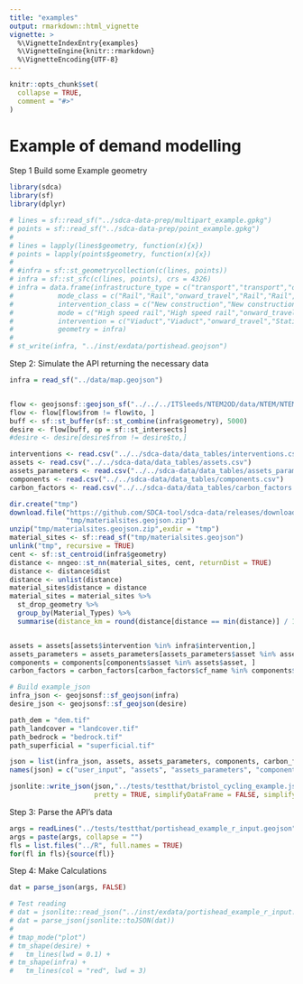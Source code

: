 ```yaml
---
title: "examples"
output: rmarkdown::html_vignette
vignette: >
  %\VignetteIndexEntry{examples}
  %\VignetteEngine{knitr::rmarkdown}
  %\VignetteEncoding{UTF-8}
---
```


```r
knitr::opts_chunk$set(
  collapse = TRUE,
  comment = "#>"
)
```

# Example of demand modelling

Step 1 Build some Example geometry

```r
library(sdca)
library(sf)
library(dplyr)
```

```r

# lines = sf::read_sf("../sdca-data-prep/multipart_example.gpkg")
# points = sf::read_sf("../sdca-data-prep/point_example.gpkg")
# 
# lines = lapply(lines$geometry, function(x){x})
# points = lapply(points$geometry, function(x){x})
# 
# #infra = sf::st_geometrycollection(c(lines, points))
# infra = sf::st_sfc(c(lines, points), crs = 4326)
# infra = data.frame(infrastructure_type = c("transport","transport","onward_travel","transport","transport","transport"),
#           mode_class = c("Rail","Rail","onward_travel","Rail","Rail","Rail"),
#           intervention_class = c("New construction","New construction","onward_travel","New construction","New construction","New construction"),
#           mode = c("High speed rail","High speed rail","onward_travel","High speed rail","High speed rail","High speed rail"),
#           intervention = c("Viaduct","Viaduct","onward_travel","Station - at grade","Station - at grade","Station - at grade"),
#           geometry = infra)
# 
# st_write(infra, "../inst/exdata/portishead.geojson")


```


Step 2: Simulate the API returning the necessary data

```r
infra = read_sf("../data/map.geojson")


flow <- geojsonsf::geojson_sf("../../../ITSleeds/NTEM2OD/data/NTEM/NTEM_desire_lines.geojson")
flow <- flow[flow$from != flow$to, ]
buff <- sf::st_buffer(sf::st_combine(infra$geometry), 5000)
desire <- flow[buff, op = sf::st_intersects]
#desire <- desire[desire$from != desire$to,]

interventions <- read.csv("../../sdca-data/data_tables/interventions.csv")
assets <- read.csv("../../sdca-data/data_tables/assets.csv")
assets_parameters <- read.csv("../../sdca-data/data_tables/assets_parameters.csv")
components <- read.csv("../../sdca-data/data_tables/components.csv")
carbon_factors <- read.csv("../../sdca-data/data_tables/carbon_factors.csv")

dir.create("tmp")
download.file("https://github.com/SDCA-tool/sdca-data/releases/download/map_data/materialsites.geojson.zip",
              "tmp/materialsites.geojson.zip")
unzip("tmp/materialsites.geojson.zip",exdir = "tmp")
material_sites <- sf::read_sf("tmp/materialsites.geojson")
unlink("tmp", recursive = TRUE)
cent <- sf::st_centroid(infra$geometry)
distance <- nngeo::st_nn(material_sites, cent, returnDist = TRUE)
distance <- distance$dist
distance <- unlist(distance)
material_sites$distance = distance
material_sites = material_sites %>%
  st_drop_geometry %>%
  group_by(Material_Types) %>%
  summarise(distance_km = round(distance[distance == min(distance)] / 1000,1))


assets = assets[assets$intervention %in% infra$intervention,]
assets_parameters = assets_parameters[assets_parameters$asset %in% assets$asset,]
components = components[components$asset %in% assets$asset, ]
carbon_factors = carbon_factors[carbon_factors$cf_name %in% components$cf_name, ]

# Build example_json
infra_json <- geojsonsf::sf_geojson(infra)
desire_json <- geojsonsf::sf_geojson(desire)

path_dem = "dem.tif"
path_landcover = "landcover.tif"
path_bedrock = "bedrock.tif"
path_superficial = "superficial.tif"

json = list(infra_json, assets, assets_parameters, components, carbon_factors, desire_json, path_dem, path_landcover, path_bedrock, path_superficial, material_sites)
names(json) = c("user_input", "assets", "assets_parameters", "components", "carbon_factors", "desire_lines", "path_dem","path_landcover","path_bedrock", "path_superficial", "material_sites")

jsonlite::write_json(json,"../tests/testthat/bristol_cycling_example.json", 
                     pretty = TRUE, simplifyDataFrame = FALSE, simplifyVector = FALSE, na = "null")
```

Step 3: Parse the API's data

```r
args = readLines("../tests/testthat/portishead_example_r_input.geojson")
args = paste(args, collapse = "")
fls = list.files("../R", full.names = TRUE)
for(fl in fls){source(fl)}
```


Step 4: Make Calculations

```r
dat = parse_json(args, FALSE)


```



```r
# Test reading
# dat = jsonlite::read_json("../inst/exdata/portishead_example_r_input.geojson", simplifyVector = TRUE)
# dat = parse_json(jsonlite::toJSON(dat))
# 
# tmap_mode("plot")
# tm_shape(desire) +
#   tm_lines(lwd = 0.1) +
# tm_shape(infra) +
#   tm_lines(col = "red", lwd = 3)

```

